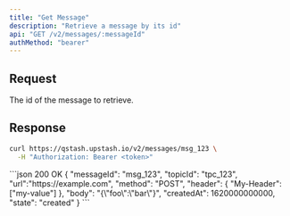 ```yaml
---
title: "Get Message"
description: "Retrieve a message by its id"
api: "GET /v2/messages/:messageId"
authMethod: "bearer"
---
```


## Request

<ParamField path="messageId" type="string" required>
  The id of the message to retrieve.
</ParamField>

## Response

<Snippet file="qstash-message-type.mdx" />

<RequestExample>

```sh
curl https://qstash.upstash.io/v2/messages/msg_123 \
  -H "Authorization: Bearer <token>"
```

</RequestExample>

<ResponseExample>
```json 200 OK
{
  "messageId": "msg_123",
  "topicId": "tpc_123",
  "url":"https://example.com",
  "method": "POST",
  "header": {
    "My-Header": ["my-value"]
  },
  "body": "{\"foo\":\"bar\"}",
  "createdAt": 1620000000000,
  "state": "created"
}
```

</ResponseExample>
